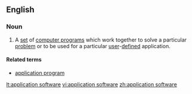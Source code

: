 ==English==

===Noun===
{{en-noun|sg=[[application]] [[software]]|-}}

#{{computing}} A [[set]] of [[computer program]]s which work together to solve a particular [[problem]] or to be used for a particular [[user]]-[[defined]] application.

====Related terms====
*[[application program]]

[[lt:application software]]
[[vi:application software]]
[[zh:application software]]